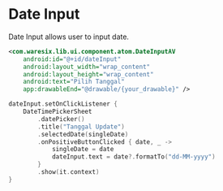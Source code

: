 

# Date Input
Date Input allows user to input date.

<div style={{backgroundColor: 'white',border: '1px solid #F4F6F8', borderRadius: 16, padding: 32, marginBottom: 24}}>
   <DateInputImage />
</div>

```xml
<com.waresix.lib.ui.component.atom.DateInputAV
    android:id="@+id/dateInput"
    android:layout_width="wrap_content"
    android:layout_height="wrap_content"
    android:text="Pilih Tanggal"
    app:drawableEnd="@drawable/{your_drawable}" />
```

```kotlin
dateInput.setOnClickListener {
    DateTimePickerSheet
        .datePicker()
        .title("Tanggal Update")
        .selectedDate(singleDate)
        .onPositiveButtonClicked { date, _ ->
            singleDate = date
            dateInput.text = date?.formatTo("dd-MM-yyyy")
        }
        .show(it.context)
}
```